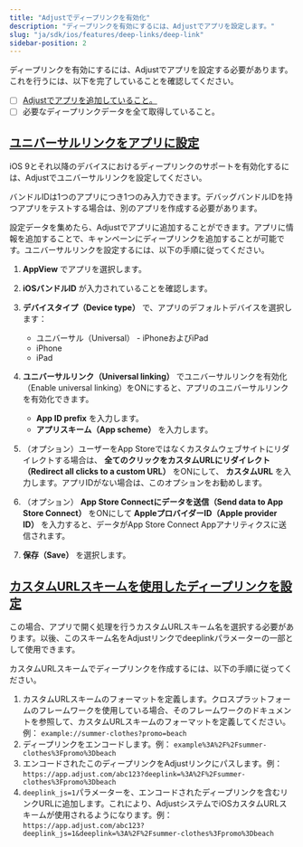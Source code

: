 ```yaml
---
title: "Adjustでディープリンクを有効化"
description: "ディープリンクを有効にするには、Adjustでアプリを設定します。"
slug: "ja/sdk/ios/features/deep-links/deep-link"
sidebar-position: 2
---
```


ディープリンクを有効にするには、Adjustでアプリを設定する必要があります。これを行うには、以下を完了していることを確認してください。

-  [ ] [Adjustでアプリを追加していること。](https://help.adjust.com/ja/article/app-setup)
-  [ ] 必要なディープリンクデータを全て取得していること。

## [ユニバーサルリンクをアプリに設定](set-up-universal-links-in-your-app)

iOS 9とそれ以降のデバイスにおけるディープリンクのサポートを有効化するには、Adjustでユニバーサルリンクを設定してください。

<Callout type="note">

バンドルIDは1つのアプリにつき1つのみ入力できます。デバッグバンドルIDを持つアプリをテストする場合は、別のアプリを作成する必要があります。

</Callout>

設定データを集めたら、Adjustでアプリに追加することができます。アプリに情報を追加することで、キャンペーンにディープリンクを追加することが可能です。ユニバーサルリンクを設定するには、以下の手順に従ってください。

1. **AppView** でアプリを選択します。
2. **iOSバンドルID** が入力されていることを確認します。
3. **デバイスタイプ（Device type）** で、アプリのデフォルトデバイスを選択します：

   -  ユニバーサル（Universal） \- iPhoneおよびiPad
   -  iPhone
   -  iPad

4. **ユニバーサルリンク（Universal linking）** でユニバーサルリンクを有効化（Enable universal linking）をONにすると、アプリのユニバーサルリンクを有効化できます。

   -  **App ID prefix** を入力します。
   -  **アプリスキーム（App scheme）** を入力します。

5. （オプション）ユーザーをApp Storeではなくカスタムウェブサイトにリダイレクトする場合は、 **全てのクリックをカスタムURLにリダイレクト（Redirect all clicks to a custom URL）** をONにして、 **カスタムURL** を入力します。アプリIDがない場合は、このオプションをお勧めします。
6. （オプション） **App Store Connectにデータを送信（Send data to App Store Connect）** をONにして **AppleプロバイダーID（Apple provider ID）** を入力すると、データがApp Store Connect Appアナリティクスに送信されます。
7. **保存（Save）** を選択します。

## [カスタムURLスキームを使用したディープリンクを設定](set-up-deep-links-with-a-custom-url-scheme)

この場合、アプリで開く処理を行うカスタムURLスキーム名を選択する必要があります。以後、このスキーム名をAdjustリンクでdeeplinkパラメーターの一部として使用できます。

カスタムURLスキームでディープリンクを作成するには、以下の手順に従ってください。

1. カスタムURLスキームのフォーマットを定義します。クロスプラットフォームのフレームワークを使用している場合、そのフレームワークのドキュメントを参照して、カスタムURLスキームのフォーマットを定義してください。例： `example://summer-clothes?promo=beach`
2. ディープリンクをエンコードします。例： `example%3A%2F%2Fsummer-clothes%3Fpromo%3Dbeach`
3. エンコードされたこのディープリンクをAdjustリンクにパスします。例： `https://app.adjust.com/abc123?deeplink=%3A%2F%2Fsummer-clothes%3Fpromo%3Dbeach`
4. `deeplink_js=1`パラメーターを、エンコードされたディープリンクを含むリンクURLに追加します。これにより、AdjustシステムでiOSカスタムURLスキームが使用されるようになります。例： `https://app.adjust.com/abc123?deeplink_js=1&deeplink=%3A%2F%2Fsummer-clothes%3Fpromo%3Dbeach`
